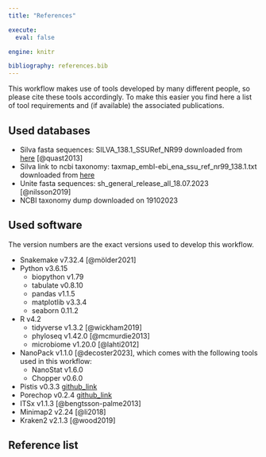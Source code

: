 ---
title: "References"

execute:
  eval: false

engine: knitr

bibliography: references.bib
---

This workflow makes use of tools developed by many different people, so please cite these tools accordingly. To make this easier you find here a list of tool requirements and (if available) the associated publications.

## Used databases

-   Silva fasta sequences: SILVA_138.1_SSURef_NR99 downloaded from [here](https://www.arb-silva.de/fileadmin/silva_databases/current/Exports/SILVA_138.1_SSURef_NR99_tax_silva.fasta.gz) [@quast2013]
-   Silva link to ncbi taxonomy: taxmap_embl-ebi_ena_ssu_ref_nr99_138.1.txt downloaded from [here](https://www.arb-silva.de/fileadmin/silva_databases/current/Exports/taxonomy/ncbi/taxmap_embl-ebi_ena_ssu_ref_nr99_138.1.txt.gz)
-   Unite fasta sequences: sh_general_release_all_18.07.2023 [@nilsson2019]
-   NCBI taxonomy dump downloaded on 19102023

## Used software

The version numbers are the exact versions used to develop this workflow.

-   Snakemake v7.32.4 [@mölder2021]
-   Python v3.6.15
    -   biopython v1.79
    -   tabulate v0.8.10
    -   pandas v1.1.5
    -   matplotlib v3.3.4
    -   seaborn 0.11.2
-   R v4.2
    -   tidyverse v1.3.2 [@wickham2019]
    -   phyloseq v1.42.0 [@mcmurdie2013]
    -   microbiome v1.20.0 [@lahti2012]
-   NanoPack v1.1.0 [@decoster2023], which comes with the following tools used in this workflow:
    -   NanoStat v1.6.0
    -   Chopper v0.6.0
-   Pistis v0.3.3 [github_link](https://github.com/mbhall88/pistis)
-   Porechop v0.2.4 [github_link](<https://github.com/rrwick/Porechop>)
-   ITSx v1.1.3 [@bengtsson-palme2013]
-   Minimap2 v2.24 [@li2018]
-   Kraken2 v2.1.3 [@wood2019]


## Reference list

::: {#refs}
:::